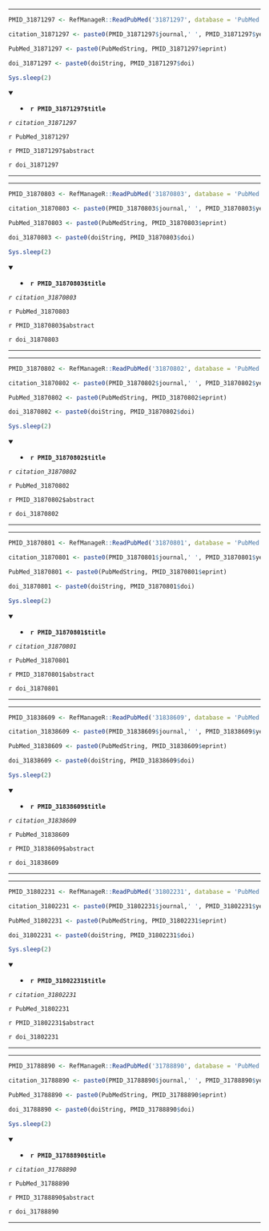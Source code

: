 

---

```r

PMID_31871297 <- RefManageR::ReadPubMed('31871297', database = 'PubMed')

citation_31871297 <- paste0(PMID_31871297$journal,' ', PMID_31871297$year, ' ', PMID_31871297$month,';', PMID_31871297$volume,'(', PMID_31871297$number,'):', PMID_31871297$pages)

PubMed_31871297 <- paste0(PubMedString, PMID_31871297$eprint)

doi_31871297 <- paste0(doiString, PMID_31871297$doi)

Sys.sleep(2)

```

<details open> <summary>
- **`r PMID_31871297$title`**
</summary> 

*`r citation_31871297`*

`r PubMed_31871297`

`r PMID_31871297$abstract`

`r doi_31871297`

</details>

---




---

```r

PMID_31870803 <- RefManageR::ReadPubMed('31870803', database = 'PubMed')

citation_31870803 <- paste0(PMID_31870803$journal,' ', PMID_31870803$year, ' ', PMID_31870803$month,';', PMID_31870803$volume,'(', PMID_31870803$number,'):', PMID_31870803$pages)

PubMed_31870803 <- paste0(PubMedString, PMID_31870803$eprint)

doi_31870803 <- paste0(doiString, PMID_31870803$doi)

Sys.sleep(2)

```

<details open> <summary>
- **`r PMID_31870803$title`**
</summary> 

*`r citation_31870803`*

`r PubMed_31870803`

`r PMID_31870803$abstract`

`r doi_31870803`

</details>

---




---

```r

PMID_31870802 <- RefManageR::ReadPubMed('31870802', database = 'PubMed')

citation_31870802 <- paste0(PMID_31870802$journal,' ', PMID_31870802$year, ' ', PMID_31870802$month,';', PMID_31870802$volume,'(', PMID_31870802$number,'):', PMID_31870802$pages)

PubMed_31870802 <- paste0(PubMedString, PMID_31870802$eprint)

doi_31870802 <- paste0(doiString, PMID_31870802$doi)

Sys.sleep(2)

```

<details open> <summary>
- **`r PMID_31870802$title`**
</summary> 

*`r citation_31870802`*

`r PubMed_31870802`

`r PMID_31870802$abstract`

`r doi_31870802`

</details>

---




---

```r

PMID_31870801 <- RefManageR::ReadPubMed('31870801', database = 'PubMed')

citation_31870801 <- paste0(PMID_31870801$journal,' ', PMID_31870801$year, ' ', PMID_31870801$month,';', PMID_31870801$volume,'(', PMID_31870801$number,'):', PMID_31870801$pages)

PubMed_31870801 <- paste0(PubMedString, PMID_31870801$eprint)

doi_31870801 <- paste0(doiString, PMID_31870801$doi)

Sys.sleep(2)

```

<details open> <summary>
- **`r PMID_31870801$title`**
</summary> 

*`r citation_31870801`*

`r PubMed_31870801`

`r PMID_31870801$abstract`

`r doi_31870801`

</details>

---




---

```r

PMID_31838609 <- RefManageR::ReadPubMed('31838609', database = 'PubMed')

citation_31838609 <- paste0(PMID_31838609$journal,' ', PMID_31838609$year, ' ', PMID_31838609$month,';', PMID_31838609$volume,'(', PMID_31838609$number,'):', PMID_31838609$pages)

PubMed_31838609 <- paste0(PubMedString, PMID_31838609$eprint)

doi_31838609 <- paste0(doiString, PMID_31838609$doi)

Sys.sleep(2)

```

<details open> <summary>
- **`r PMID_31838609$title`**
</summary> 

*`r citation_31838609`*

`r PubMed_31838609`

`r PMID_31838609$abstract`

`r doi_31838609`

</details>

---




---

```r

PMID_31802231 <- RefManageR::ReadPubMed('31802231', database = 'PubMed')

citation_31802231 <- paste0(PMID_31802231$journal,' ', PMID_31802231$year, ' ', PMID_31802231$month,';', PMID_31802231$volume,'(', PMID_31802231$number,'):', PMID_31802231$pages)

PubMed_31802231 <- paste0(PubMedString, PMID_31802231$eprint)

doi_31802231 <- paste0(doiString, PMID_31802231$doi)

Sys.sleep(2)

```

<details open> <summary>
- **`r PMID_31802231$title`**
</summary> 

*`r citation_31802231`*

`r PubMed_31802231`

`r PMID_31802231$abstract`

`r doi_31802231`

</details>

---




---

```r

PMID_31788890 <- RefManageR::ReadPubMed('31788890', database = 'PubMed')

citation_31788890 <- paste0(PMID_31788890$journal,' ', PMID_31788890$year, ' ', PMID_31788890$month,';', PMID_31788890$volume,'(', PMID_31788890$number,'):', PMID_31788890$pages)

PubMed_31788890 <- paste0(PubMedString, PMID_31788890$eprint)

doi_31788890 <- paste0(doiString, PMID_31788890$doi)

Sys.sleep(2)

```

<details open> <summary>
- **`r PMID_31788890$title`**
</summary> 

*`r citation_31788890`*

`r PubMed_31788890`

`r PMID_31788890$abstract`

`r doi_31788890`

</details>

---


